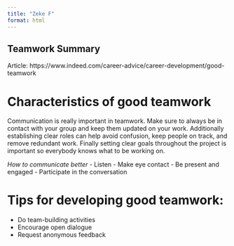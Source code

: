 ```yaml
---
title: "Zeke F"
format: html
---
```


## Teamwork Summary
Article: https://www.indeed.com/career-advice/career-development/good-teamwork 

# Characteristics of good teamwork
Communication is really important in teamwork. Make sure to always be in contact with your group and keep them updated on your work. Additionally establishing clear roles can help avoid confusion, keep people on track, and remove redundant work. Finally setting clear goals throughout the project is important so everybody knows what to be working on. 

*How to communicate better*
- Listen
- Make eye contact
- Be present and engaged
- Participate in the conversation


# Tips for developing good teamwork:
- Do team-building activities
- Encourage open dialogue
- Request anonymous feedback
